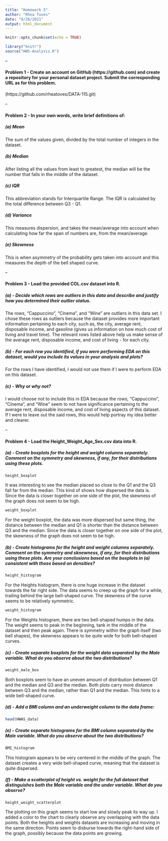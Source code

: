 ---
title: "Homework 5"
author: "Rhea Toves"
date: "9/28/2021"
output: html_document
---

```{r setup, include=FALSE}
knitr::opts_chunk$set(echo = TRUE)
```

```{r include=FALSE, warning=FALSE}
library("knitr")
source("HW5-Analysis.R")
```

--

#### Problem 1 - Create an account on GitHub (https://github.com) and create a repository for your personal dataset project. Submit the corresponding URL as for this problem. 

(https://github.com/rheatoves/DATA-115.git)

--

#### Problem 2 - In your own words, write brief definitions of:

##### (a) Mean
The sum of the values given, divided by the total number of integers in the dataset.

##### (b) Median
After listing all the values from least to greatest, the median will be the number that falls in the middle of the dataset.

##### (c) IQR
This abbreviation stands for Interquartile Range. The IQR is calculated by the total difference between Q3 - Q1.

##### (d) Variance
This measures dispersion, and takes the mean/average into account when calculating how far the span of numbers are, from the mean/average.

##### (e) Skewness
This is when asymmetry of the probability gets taken into account and this measures the depth of the bell shaped curve.

--

#### Problem 3 - Load the provided COL.csv dataset into R. 

##### (a) - Decide which rows are outliers in this data and describe and justify how you determined their outlier status.
The rows, "Cappuccino", "Cinema", and "Wine" are outliers in this data set. I chose these rows as outliers because the dataset provides more important information pertaining to each city, such as, the city, average rent, disposable income, and gasoline (gives us information on how much cost of living and travel time). The relevant rows listed above help us make sense of the average rent, disposable income, and cost of living - for each city.

##### (b) - For each row you identified, if you were performing EDA on this dataset, would you include its values in your analysis and plots? 
For the rows I have identified, I would not use them if I were to perform EDA on this dataset. 

##### (c) - Why or why not?
I would choose not to include this in EDA because the rows, "Cappuccino", "Cinema", and "Wine" seem to not have significance pertaining to the average rent, disposable income, and cost of living aspects of this dataset. If I were to leave out the said rows, this would help portray my idea better and clearer.

--

#### Problem 4 - Load the Height_Weight_Age_Sex.csv data into R. 
 
##### (a) - Create boxplots for the height and weight columns separately. Comment on the symmetry and skewness, if any, for their distributions using these plots.

```{r, echo=FALSE, warning=FALSE}

height_boxplot

```

It was interesting to see the median placed so close to the Q1 and the Q3 fall far from the median. This kind of shows how dispersed the data is. Since the data is closer together on one side of the plot, the skewness of the graph does not seem to be high.

```{r, echo=FALSE, warning=FALSE}

weight_boxplot

```

For the weight boxplot, the data was more dispersed but same thing, the distance between the median and Q1 is shorter than the distance between Q3 and the median. Since the data is closer together on one side of the plot, the skewness of the graph does not seem to be high.

##### (b) - Create  histograms for the height and weight columns separately. Comment on the symmetry and sknewness, if any, for their distributions using these plots. Are your conclusions based on the boxplots in (a) consistent with those based on densities?

```{r, echo=FALSE, warning=FALSE}

height_histogram

```

For the Heights histogram, there is one huge increase in the dataset towards the far right side. The data seems to creep up the graph for a while, trailing behind the large bell-shaped curve. The skewness of the curve seems to be relatively symmetric.

```{r, echo=FALSE, warning=FALSE}

weight_histogram

```

For the Weights histogram, there are two bell-shaped humps in the data. The weight seems to peak in the beginning, tank in the middle of the dataset and then peak again. There is symmetry within the graph itself (two bell shapes), the skewness appears to be quite wide for both bell-shaped curves.

##### (c) - Create separate boxplots for the weight data separated by the Male variable. What do you observe about the two distributions?

```{r, echo=FALSE, warning=FALSE}

weight_male_box

```

Both boxplots seem to have an uneven amount of distribution between Q1 and the median and Q3 and the median. Both plots carry more distance between Q3 and the median, rather than Q1 and the median. This hints to a wide bell-shaped curve.

##### (d) - Add a BMI column and an underweight column to the data frame:

```{r, echo=FALSE, warning=FALSE}

head(HWAS_data)

```

##### (e) - Create separate histograms for the BMI column separated by the Male variable. What do you observe about the two distributions?

```{r, echo=FALSE, warning=FALSE}

BMI_histogram

```

This histogram appears to be very centered in the middle of the graph. The dataset creates a very wide bell-shaped curve, meaning that the dataset is quite dispersed.

##### (f) - Make a scatterplot of height vs. weight for the full dataset that distinguishes both the Male variable and the under variable. What do you observe?

```{r, echo=FALSE, warning=FALSE}

height_weight_scatterplot

```

The plotting on this graph seems to start low and slowly peak its way up. I added a color to the chart to clearly observe any overlapping with the data points. Both the heights and weights datasets are increasing and moving in the same direction. Points seem to disburse towards the right-hand side of the graph, possibly because the data points are growing.
